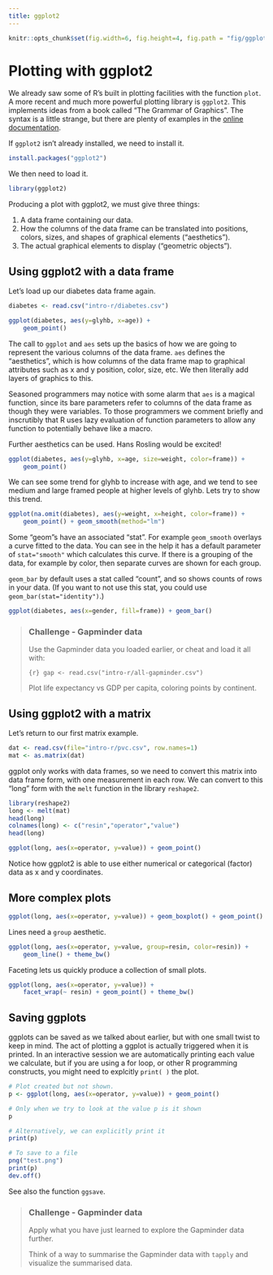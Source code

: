 ```yaml
---
title: ggplot2
---
```


```r
knitr::opts_chunk$set(fig.width=6, fig.height=4, fig.path = "fig/ggplot-")
```

# Plotting with ggplot2

We already saw some of R's built in plotting facilities with the function `plot`. A more recent and much more powerful plotting library is `ggplot2`. This implements ideas from a book called "The Grammar of Graphics". The syntax is a little strange, but there are plenty of examples in the [online documentation](http://docs.ggplot2.org/current/).

If `ggplot2` isn't already installed, we need to install it.

```r
install.packages("ggplot2")
```

We then need to load it.

```r
library(ggplot2)
```

Producing a plot with ggplot2, we must give three things:

1. A data frame containing our data.
2. How the columns of the data frame can be translated into positions, colors, sizes, and shapes of graphical elements ("aesthetics").
3. The actual graphical elements to display ("geometric objects").


## Using ggplot2 with a data frame

Let's load up our diabetes data frame again.

```r
diabetes <- read.csv("intro-r/diabetes.csv")
```

```r
ggplot(diabetes, aes(y=glyhb, x=age)) +
    geom_point()
```

The call to `ggplot` and `aes` sets up the basics of how we are going to represent the various columns of the data frame. `aes` defines the "aesthetics", which is how columns of the data frame map to graphical attributes such as x and y position, color, size, etc. We then literally add layers of graphics to this.

Seasoned programmers may notice with some alarm that `aes` is a magical function, since its bare parameters refer to columns of the data frame as though they were variables. To those programmers we comment briefly and inscrutibly that R uses lazy evaluation of function parameters to allow any function to potentially behave like a macro.

Further aesthetics can be used. Hans Rosling would be excited!

```r
ggplot(diabetes, aes(y=glyhb, x=age, size=weight, color=frame)) +
    geom_point()
```

We can see some trend for glyhb to increase with age, and we tend to see medium and large framed people at higher levels of glyhb. Lets try to show this trend.

```r
ggplot(na.omit(diabetes), aes(y=weight, x=height, color=frame)) +
    geom_point() + geom_smooth(method="lm")
```

Some "geom"s have an associated "stat". For example `geom_smooth` overlays a curve fitted to the data. You can see in the help it has a default parameter of `stat="smooth"` which calculates this curve. If there is a grouping of the data, for example by color, then separate curves are shown for each group.

`geom_bar` by default uses a stat called "count", and so shows counts of rows in your data. (If you want to not use this stat, you could use `geom_bar(stat="identity")`.)

```r
ggplot(diabetes, aes(x=gender, fill=frame)) + geom_bar()
```


> ### Challenge - Gapminder data {.challenge}
>
> Use the Gapminder data you loaded earlier, or cheat and load it all with:
>
> ```{r}
> gap <- read.csv("intro-r/all-gapminder.csv")
> ```
>
> Plot life expectancy vs GDP per capita, coloring points by continent.
>

## Using ggplot2 with a matrix

Let's return to our first matrix example.

```r
dat <- read.csv(file="intro-r/pvc.csv", row.names=1)
mat <- as.matrix(dat)
```

ggplot only works with data frames, so we need to convert this matrix into data frame form, with one measurement in each row. We can convert to this "long" form with the `melt` function in the library `reshape2`.

```r
library(reshape2)
long <- melt(mat)
head(long)
colnames(long) <- c("resin","operator","value")
head(long)
```

```r
ggplot(long, aes(x=operator, y=value)) + geom_point()
```

Notice how ggplot2 is able to use either numerical or categorical (factor) data as x and y coordinates.

## More complex plots

```r
ggplot(long, aes(x=operator, y=value)) + geom_boxplot() + geom_point()
```

Lines need a `group` aesthetic.

```r
ggplot(long, aes(x=operator, y=value, group=resin, color=resin)) +
    geom_line() + theme_bw()
```

Faceting lets us quickly produce a collection of small plots.

```r
ggplot(long, aes(x=operator, y=value)) +
    facet_wrap(~ resin) + geom_point() + theme_bw()
```


## Saving ggplots

ggplots can be saved as we talked about earlier, but with one small twist to keep in mind. The act of plotting a ggplot is actually triggered when it is printed. In an interactive session we are automatically printing each value we calculate, but if you are using a for loop, or other R programming constructs, you might need to explcitly `print( )` the plot.

```r
# Plot created but not shown.
p <- ggplot(long, aes(x=operator, y=value)) + geom_point()

# Only when we try to look at the value p is it shown
p

# Alternatively, we can explicitly print it
print(p)

# To save to a file
png("test.png")
print(p)
dev.off()
```

See also the function `ggsave`.


> ### Challenge - Gapminder data {.challenge}
>
> Apply what you have just learned to explore the Gapminder data further.
>
> Think of a way to summarise the Gapminder data with `tapply` and visualize the summarised data.
>
